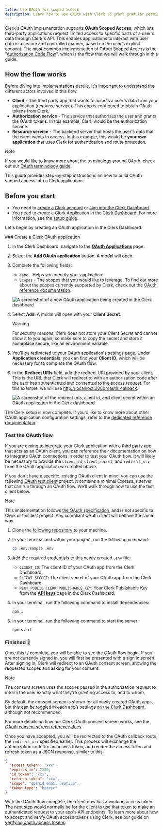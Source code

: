 ```yaml
---
title: Use OAuth for scoped access
description: Learn how to use OAuth with Clerk to grant granular permissions and manage access securely.
---
```


Clerk's OAuth implementation supports **OAuth Scoped Access**, which lets third-party applications request limited access to specific parts of a user's data through Clerk's API. This enables applications to interact with user data in a secure and controlled manner, based on the user’s explicit consent. The most common implementation of OAuth Scoped Access is the "[Authorization Code Flow](https://datatracker.ietf.org/doc/html/rfc6749#section-1.3.1)", which is the flow that we will walk through in this guide.

## How the flow works

Before diving into implementations details, it's important to understand the different actors involved in this flow:

- **Client** - The third party app that wants to access a user's data from your application (resource service). This app is configured to obtain OAuth tokens from Clerk.
- **Authorization service** - The service that authorizes the user and grants the OAuth tokens. In this example, Clerk would be the authorization service.
- **Resource service** - The backend server that hosts the user's data that the client wants to access. In this example, this would be **your own application** that uses Clerk for authentication and route protection.

> [!NOTE]
> If you would like to know more about the terminology around OAuth, check out our [OAuth terminology guide](/docs/oauth/oauth-overview#key-terminology).

This guide provides step-by-step instructions on how to build OAuth scoped access into a Clerk application.

## Before you start

- You need to [create a Clerk account](https://dashboard.clerk.com/sign-up) or [sign into the Clerk Dashboard](https://dashboard.clerk.com/).
- You need to create a Clerk Application in the [Clerk Dashboard](https://dashboard.clerk.com/). For more information, see the [setup guide](/docs/quickstarts/setup-clerk).

Let's begin by creating an OAuth application in the Clerk Dashboard.

<Steps>
  ### Create a Clerk OAuth application

  1. In the Clerk Dashboard, navigate to the [**OAuth Applications**](https://dashboard.clerk.com/last-active?path=user-authentication/oauth-applications) page.

  1. Select the **Add OAuth application** button. A modal will open.

  1. Complete the following fields:

     - `Name` - Helps you identify your application.
     - `Scopes` - The scopes that you would like to leverage. To find out more about the scopes currently supported by Clerk, check out the [OAuth reference documentation](/docs/oauth/how-clerk-implements-oauth#scopes).

     ![A screenshot of a new OAuth application being created in the Clerk dashboard](/docs/images/oauth/dashboard-create-oauth-application.png)

  1. Select **Add**. A modal will open with your **Client Secret**.

     > [!WARNING]
     > For security reasons, Clerk does not store your Client Secret and cannot show it to you again, so make sure to copy the secret and store it someplace secure, like an environment variable.

  1. You'll be redirected to your OAuth application's settings page. Under **Application credentials**, you can find your **Client ID**, which will be necessary for to complete the OAuth flow.

  1. In the **Redirect URIs** field, add the redirect URI provided by your client. This is the URL that Clerk will redirect to with an authorization code after the user has authenticated and consented to the access request. For this example, we will use [http://localhost:3000/oauth\_callback](http://localhost:3000/oauth_callback).

     ![A screenshot of the redirect urls, client id, and client secret within an OAuth application in the Clerk dashboard](/docs/images/oauth/dashboard-oauth-client-details.png)

  The Clerk setup is now complete. If you'd like to know more about other OAuth application configuration settings, refer to the [dedicated reference documentation](/docs/oauth/how-clerk-implements-oauth).

  ### Test the OAuth flow

  If you are aiming to integrate your Clerk application with a third party app that acts as an OAuth client, you can reference their documentation on how to integrate OAuth connections in order to test your OAuth flow. It will likely be necessary to provide the `client_id`, `client_secret`, and `redirect_uri` from the OAuth application we created above.

  If you don't have a specific, existing OAuth client in mind, you can use the following [OAuth test client](https://github.com/clerk/test-oauth-client) project. It contains a minimal Express.js server that can run through an OAuth flow. We'll walk through how to use the test client below.

  > [!NOTE]
  > This implementation follows [the OAuth specification](https://datatracker.ietf.org/doc/html/draft-ietf-oauth-v2-1-13), and is not specific to Clerk or this test project. Any compliant OAuth client will behave the same way.

  1. Clone the [following repository](https://github.com/clerk/test-oauth-client) to your machine.

  1. In your terminal and within your project, run the following command:

     ```bash {{ filename: 'terminal' }}
     cp .env.sample .env
     ```

  1. Add the required credentials to this newly created `.env` file:

     - `CLIENT_ID`: The client ID of your OAuth app from the Clerk Dashboard.
     - `CLIENT_SECRET`: The client secret of your OAuth app from the Clerk Dashboard.
     - `NEXT_PUBLIC_CLERK_PUBLISHABLE_KEY`: Your Clerk Publishable Key from the [**API keys**](https://dashboard.clerk.com/last-active?path=api-keys) page in the Clerk Dashboard.

  1. In your terminal, run the following command to install dependencies:

     ```bash {{ filename: 'terminal' }}
     npm i
     ```

  1. In your terminal, run the following command to start the server:

     ```bash {{ filename: 'terminal' }}
     npm start
     ```

  ### Finished 🎉

  Once this is complete, you will be able to see the OAuth flow begin. If you are not currently signed in, you will first be presented with a sign in screen. After signing in, Clerk will redirect to an OAuth consent screen, showing the requested scopes and asking for your consent.

  > [!NOTE]
  > The consent screen uses the scopes passed in the authorization request to inform the user exactly what they’re granting access to, and to whom.
  >
  > By default, the consent screen is shown for all newly created OAuth apps, but this can be toggled in each app’s settings [on the Clerk Dashboard](https://dashboard.clerk.com/last-active?path=oauth-applications), although not recommended.
  >
  > For more details on how our Clerk OAuth consent screen works, see the [OAuth consent screen reference docs](/docs/oauth/how-clerk-implements-oauth#consent-screen-management).

  Once you have accepted, you will be redirected to the OAuth callback route, the `redirect_uri` specified earlier. This process will exchange the authorization code for an access token, and render the access token and refresh token as a JSON response, similar to this:

  ```json
  {
    "access_token": "xxx",
    "expires_in": 7200,
    "id_token": "xxx",
    "refresh_token": "xxx",
    "scope": "openid email profile",
    "token_type": "bearer"
  }
  ```

  With the OAuth flow complete, the client now has a working access token. The next step would normally be for the client to use that token to make an authenticated request to your app's API endpoints. To learn more about how to accept and verify OAuth access tokens using Clerk, see our guide on [verifying oauth access tokens](/docs/oauth/oauth-verify-tokens).
</Steps>
